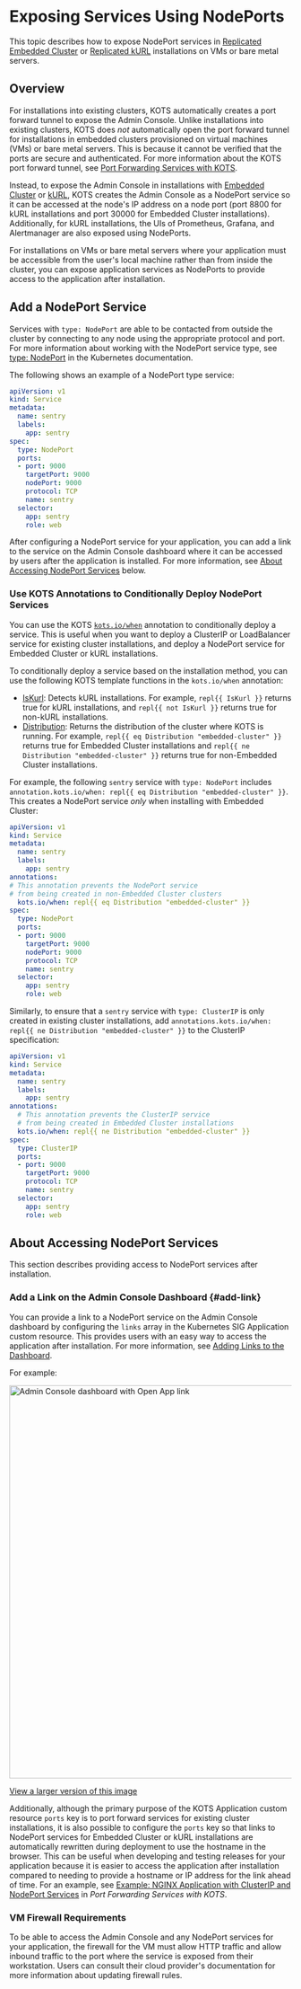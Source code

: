 # Exposing Services Using NodePorts

This topic describes how to expose NodePort services in [Replicated Embedded Cluster](/vendor/embedded-overview) or [Replicated kURL](/vendor/kurl-about) installations on VMs or bare metal servers.

## Overview

For installations into existing clusters, KOTS automatically creates a port forward tunnel to expose the Admin Console. Unlike installations into existing clusters, KOTS does _not_ automatically open the port forward tunnel for installations in embedded clusters provisioned on virtual machines (VMs) or bare metal servers. This is because it cannot be verified that the ports are secure and authenticated. For more information about the KOTS port forward tunnel, see [Port Forwarding Services with KOTS](/vendor/admin-console-port-forward).

Instead, to expose the Admin Console in installations with [Embedded Cluster](/vendor/embedded-overview) or [kURL](/vendor/kurl-about), KOTS creates the Admin Console as a NodePort service so it can be accessed at the node's IP address on a node port (port 8800 for kURL installations and port 30000 for Embedded Cluster installations). Additionally, for kURL installations, the UIs of Prometheus, Grafana, and Alertmanager are also exposed using NodePorts.

For installations on VMs or bare metal servers where your application must be accessible from the user's local machine rather than from inside the cluster, you can expose application services as NodePorts to provide access to the application after installation.

## Add a NodePort Service

Services with `type: NodePort` are able to be contacted from outside the cluster by connecting to any node using the appropriate protocol and port. For more information about working with the NodePort service type, see [type: NodePort](https://kubernetes.io/docs/concepts/services-networking/service/#type-nodeport) in the Kubernetes documentation.

The following shows an example of a NodePort type service:

```yaml
apiVersion: v1
kind: Service
metadata:
  name: sentry
  labels:
    app: sentry
spec:
  type: NodePort
  ports:
  - port: 9000
    targetPort: 9000
    nodePort: 9000
    protocol: TCP
    name: sentry
  selector:
    app: sentry
    role: web
```

After configuring a NodePort service for your application, you can add a link to the service on the Admin Console dashboard where it can be accessed by users after the application is installed. For more information, see [About Accessing NodePort Services](#about-accessing-nodeport-services) below.  

### Use KOTS Annotations to Conditionally Deploy NodePort Services 

You can use the KOTS [`kots.io/when`](/vendor/packaging-include-resources#kotsiowhen) annotation to conditionally deploy a service. This is useful when you want to deploy a ClusterIP or LoadBalancer service for existing cluster installations, and deploy a NodePort service for Embedded Cluster or kURL installations.

To conditionally deploy a service based on the installation method, you can use the following KOTS template functions in the `kots.io/when` annotation:
* [IsKurl](/reference/template-functions-static-context#iskurl): Detects kURL installations. For example, `repl{{ IsKurl }}` returns true for kURL installations, and `repl{{ not IsKurl }}` returns true for non-kURL installations.
* [Distribution](/reference/template-functions-static-context#distribution): Returns the distribution of the cluster where KOTS is running. For example, `repl{{ eq Distribution "embedded-cluster" }}` returns true for Embedded Cluster installations and `repl{{ ne Distribution "embedded-cluster" }}` returns true for non-Embedded Cluster installations.

For example, the following `sentry` service with `type: NodePort` includes `annotation.kots.io/when: repl{{ eq Distribution "embedded-cluster" }}`. This creates a NodePort service _only_ when installing with Embedded Cluster:

  ```yaml
  apiVersion: v1
  kind: Service
  metadata:
    name: sentry
    labels:
      app: sentry
  annotations:
  # This annotation prevents the NodePort service 
  # from being created in non-Embedded Cluster clusters
    kots.io/when: repl{{ eq Distribution "embedded-cluster" }}
  spec:
    type: NodePort
    ports:
    - port: 9000
      targetPort: 9000
      nodePort: 9000
      protocol: TCP
      name: sentry
    selector:
      app: sentry
      role: web
  ```

Similarly, to ensure that a `sentry` service with `type: ClusterIP` is only created in existing cluster installations, add `annotations.kots.io/when: repl{{ ne Distribution "embedded-cluster" }}` to the ClusterIP specification:

```yaml
apiVersion: v1
kind: Service
metadata:
  name: sentry
  labels:
    app: sentry
annotations:
  # This annotation prevents the ClusterIP service 
  # from being created in Embedded Cluster installations
  kots.io/when: repl{{ ne Distribution "embedded-cluster" }}
spec:
  type: ClusterIP
  ports:
  - port: 9000
    targetPort: 9000
    protocol: TCP
    name: sentry
  selector:
    app: sentry
    role: web
```

## About Accessing NodePort Services 

This section describes providing access to NodePort services after installation.

### Add a Link on the Admin Console Dashboard {#add-link} 

You can provide a link to a NodePort service on the Admin Console dashboard by configuring the `links` array in the Kubernetes SIG Application custom resource. This provides users with an easy way to access the application after installation. For more information, see [Adding Links to the Dashboard](admin-console-adding-buttons-links).

For example:

<img alt="Admin Console dashboard with Open App link" src="/images/gitea-open-app.png" width="700px"/>

[View a larger version of this image](/images/gitea-open-app.png)

Additionally, although the primary purpose of the KOTS Application custom resource `ports` key is to port forward services for existing cluster installations, it is also possible to configure the `ports` key so that links to NodePort services for Embedded Cluster or kURL installations are automatically rewritten during deployment to use the hostname in the browser. This can be useful when developing and testing releases for your application because it is easier to access the application after installation compared to needing to provide a hostname or IP address for the link ahead of time. For an example, see [Example: NGINX Application with ClusterIP and NodePort Services](/vendor/admin-console-port-forward#example-nginx-application-with-clusterip-and-nodeport-services) in _Port Forwarding Services with KOTS_.

### VM Firewall Requirements

To be able to access the Admin Console and any NodePort services for your application, the firewall for the VM must allow HTTP traffic and allow inbound traffic to the port where the service is exposed from their workstation. Users can consult their cloud provider's documentation for more information about updating firewall rules.